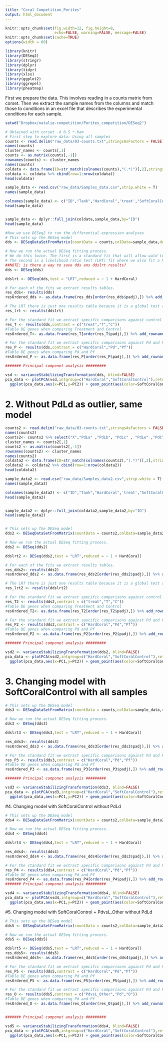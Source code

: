 ```yaml
---
title: "Coral Competition_Porites"
output: html_document
---
```


```r
knitr::opts_chunk$set(fig.width=12, fig.height=8,
                      echo=FALSE, warning=FALSE, message=FALSE)
knitr::opts_chunk$set(cache=TRUE)
options(width = 60)

library(knitr)
library(DESeq2)
library(stringr)
library(dplyr)
library(tidyr)
library(xlsx)
library(ggplot2)
library(ggrepel)
library(pheatmap)
```

First we prepare the data.  This involves reading in a counts matrix from corset.  Then we extract the sample names from the columns and match those to conditions in an excel file that describes the experimental conditions for each sample.

```r
setwd("Dropbox/natalia-competition/Porites_competition/DESeq2")

# Obtained with corset -d 0.5 *.bam
# First step to explore data: Using all samples
counts <- read.delim("raw_data/03-counts.txt",stringsAsFactors = FALSE)
names(counts)
cluster_names <- counts[,1]
counts <- as.matrix(counts[,-1])
rownames(counts) <- cluster_names
names(counts)
coldata <- data.frame(ID=str_match(colnames(counts),"(.*)")[,2],stringsAsFactors = FALSE)
coldata <- coldata %>% cbind(row=1:nrow(coldata))
head(coldata)

sample_data <- read.csv("raw_data/Samples_data.csv",strip.white = T)
names(sample_data)

colnames(sample_data) <- c("ID","Tank","HardCoral",'treat',"SoftCoralControl","PdvsL_Other")
head(sample_data)


sample_data <- dplyr::full_join(coldata,sample_data,by="ID")
head(sample_data) 

#Now we use DESeq2 to run the differential expression analyses
# This sets up the DESeq model
dds <- DESeqDataSetFromMatrix(countData = counts,colData=sample_data,design = ~  treat+ HardCoral)

# Now we run the actual DESeq fitting process. 
# We do this twice. The first is a standard fit that will allow wald tests between specific conditions. 
# The second is a likelihood ratio test (LRT) fit where we also fit a NULL model (without HardCoral) and compare it to the full model
##NOTE: is there a way to save dds ans ddslrt results?
dds <- DESeq(dds)

ddslrt <- DESeq(dds,test = "LRT",reduced = ~ 1 + HardCoral)

# For each of the fits we extract results tables. 
res_dds<- results(dds)
resOrdered_dds <- as.data.frame(res_dds[order(res_dds$padj),]) %>% add_rownames("cluster_id") %>% filter(padj<0.1) # same as contrast Pd, Pf

# The LRT there is just one results table because it is a global test across all conditions
res_lrt <- results(ddslrt)

# For the standard fit we extract specific comparisons against control and treatment
res_T <- results(dds,contrast = c("treat","T","C"))
#Table DE genes when comparing Treatment and Control
resOrdered_T<- as.data.frame(res_T[order(res_T$padj),]) %>% add_rownames("cluster_id")%>% filter(padj<0.1)

# For the standard fit we extract specific comparisons against Pd and Pf
res_P <- results(dds,contrast = c("HardCoral","Pd","Pf"))
#Table DE genes when comparing Pd and Pf
resOrdered_P <- as.data.frame(res_P[order(res_P$padj),]) %>% add_rownames("cluster_id")%>% filter(padj<0.1)

####### Principal componet analysis #########

vsd <- varianceStabilizingTransformation(dds, blind=FALSE)
pca_data <- plotPCA(vsd,intgroup=c("HardCoral","SoftCoralControl"),returnData=TRUE)
  ggplot(pca_data,aes(x=PC1,y=PC2)) + geom_point(aes(color=SoftCoralControl,shape=HardCoral),size=4) + geom_label_repel(aes(label=group)) + xlab("xlabel") + ylab("customylabel") + theme(text = element_text(size=20))
```

# 2. Without PdLd as outlier, same model
```r
counts2 <- read.delim("raw_data/03-counts.txt",stringsAsFactors = FALSE)
names(counts2)
counts2<- counts2 %>% select("X","PdLa" ,"PdLb", "PdLc" , "PdLe" ,"PdC", "PfLa", "PfLb", "PfLc" ,"PfLd", "PfLe", "PfC")
cluster_names <- counts2[,1]
counts2 <- as.matrix(counts2[,-1])
rownames(counts2) <- cluster_names
names(counts2)
coldata2 <- data.frame(ID=str_match(colnames(counts2),"(.*)")[,2],stringsAsFactors = FALSE)
coldata2 <- coldata2 %>% cbind(row=1:nrow(coldata2))
head(coldata2)

sample_data2 <- read.csv("raw_data/Samples_data2.csv",strip.white = T)
names(sample_data2)

colnames(sample_data2) <- c("ID","Tank","HardCoral",'treat',"SoftCoralControl","PdvsL_Other")
head(sample_data2)


sample_data2 <- dplyr::full_join(coldata2,sample_data2,by="ID")
head(sample_data2) 


# This sets up the DESeq model
dds2 <- DESeqDataSetFromMatrix(countData = counts2,colData=sample_data2,design = ~  treat+ HardCoral)

# Now we run the actual DESeq fitting process. 
dds2 <- DESeq(dds2)

ddslrt2 <- DESeq(dds2,test = "LRT",reduced = ~ 1 + HardCoral)

# For each of the fits we extract results tables. 
res_dds2<- results(dds2)
resOrdered_dds2 <- as.data.frame(res_dds2[order(res_dds2$padj),]) %>% add_rownames("cluster_id") %>% filter(padj<0.1) # same as contrast Pd, Pf

# The LRT there is just one results table because it is a global test across all conditions
res_lrt2 <- results(ddslrt2)

# For the standard fit we extract specific comparisons against control and treatment
res_T2 <- results(dds2,contrast = c("treat","T","C"))
#Table DE genes when comparing Treatment and Control
resOrdered_T2<- as.data.frame(res_T2[order(res_T2$padj),]) %>% add_rownames("cluster_id")%>% filter(padj<0.1)

# For the standard fit we extract specific comparisons against Pd and Pf
res_P2 <- results(dds2,contrast = c("HardCoral","Pd","Pf"))
#Table DE genes when comparing Pd and Pf
resOrdered_P2 <- as.data.frame(res_P2[order(res_P2$padj),]) %>% add_rownames("cluster_id")%>% filter(padj<0.1)

####### Principal componet analysis #########

vsd2 <- varianceStabilizingTransformation(dds2, blind=FALSE)
pca_data <- plotPCA(vsd2,intgroup=c("HardCoral","SoftCoralControl"),returnData=TRUE)
  ggplot(pca_data,aes(x=PC1,y=PC2)) + geom_point(aes(color=SoftCoralControl,shape=HardCoral),size=4) + geom_label_repel(aes(label=group))  + theme(text = element_text(size=20))
```
# 3. Changing model with SoftCoralControl with all samples
```r

# This sets up the DESeq model
dds3 <- DESeqDataSetFromMatrix(countData = counts,colData=sample_data,design = ~  HardCoral+ SoftCoralControl)

# Now we run the actual DESeq fitting process. 
dds3 <- DESeq(dds3)

ddslrt3 <- DESeq(dds3,test = "LRT",reduced = ~ 1 + HardCoral)

res_dds3<- results(dds3)
resOrdered_dds3 <- as.data.frame(res_dds3[order(res_dds3$padj),]) %>% add_rownames("cluster_id") %>% filter(padj<0.1) #

# For the standard fit we extract specific comparisons against Pd and Pf
res_P3 <- results(dds3,contrast = c("HardCoral","Pd","Pf"))
#Table DE genes when comparing Pd and Pf
resOrdered_P3 <- as.data.frame(res_P3[order(res_P3$padj),]) %>% add_rownames("cluster_id")%>% filter(padj<0.1)

####### Principal componet analysis #########

vsd3 <- varianceStabilizingTransformation(dds3, blind=FALSE)
pca_data <- plotPCA(vsd3,intgroup=c("HardCoral","SoftCoralControl"),returnData=TRUE)
  ggplot(pca_data,aes(x=PC1,y=PC2)) + geom_point(aes(color=SoftCoralControl,shape=HardCoral),size=4) + geom_label_repel(aes(label=group)) + xlab("xlabel") + ylab("customylabel") + theme(text = element_text(size=20))
```

#4. Changing model with SoftCoralControl without PdLd

```r

# This sets up the DESeq model
dds4 <- DESeqDataSetFromMatrix(countData = counts2,colData=sample_data2,design = ~  HardCoral+ SoftCoralControl)

# Now we run the actual DESeq fitting process. 
dds4 <- DESeq(dds4)

ddslrt4 <- DESeq(dds4,test = "LRT",reduced = ~ 1 + HardCoral)

res_dds4<- results(dds4)
resOrdered_dds4 <- as.data.frame(res_dds4[order(res_dds3$padj),]) %>% add_rownames("cluster_id") %>% filter(padj<0.1) #

# For the standard fit we extract specific comparisons against Pd and Pf
res_P4 <- results(dds4,contrast = c("HardCoral","Pd","Pf"))
#Table DE genes when comparing Pd and Pf
resOrdered_P4 <- as.data.frame(res_P4[order(res_P4$padj),]) %>% add_rownames("cluster_id")%>% filter(padj<0.1)
####### Principal componet analysis #########

vsd4 <- varianceStabilizingTransformation(dds4, blind=FALSE)
pca_data <- plotPCA(vsd4,intgroup=c("HardCoral","SoftCoralControl"),returnData=TRUE)
  ggplot(pca_data,aes(x=PC1,y=PC2)) + geom_point(aes(color=SoftCoralControl,shape=HardCoral),size=4) + geom_label_repel(aes(label=group)) + theme(text = element_text(size=20))
```

#5. Changing model with SoftCoralControl + PdvsL_Other without PdLd

```r

# This sets up the DESeq model
dds5 <- DESeqDataSetFromMatrix(countData = counts2,colData=sample_data2,design = ~  HardCoral+ SoftCoralControl + PdvsL_Other)

# Now we run the actual DESeq fitting process. 
dds5 <- DESeq(dds5)

ddslrt5 <- DESeq(dds5,test = "LRT",reduced = ~ 1 + HardCoral)
res_dds5<- results(dds5)
resOrdered_dds5<- as.data.frame(res_dds5[order(res_dds4$padj),]) %>% add_rownames("cluster_id") %>% filter(padj<0.1) #

# For the standard fit we extract specific comparisons against Pd and Pf
res_P5 <- results(dds5,contrast = c("HardCoral","Pd","Pf"))
#Table DE genes when comparing Pd and Pf
resOrdered_P5 <- as.data.frame(res_P5[order(res_P5$padj),]) %>% add_rownames("cluster_id")%>% filter(padj<0.1)

# For the standard fit we extract specific comparisons against Pd and Pf
res_O <- results(dds5,contrast = c("PdvsL_Other","Pd","O"))
#Table DE genes when comparing Pd and Pf
resOrdered_O <- as.data.frame(res_O[order(res_O$padj),]) %>% add_rownames("cluster_id")%>% filter(padj<0.1)


####### Principal componet analysis #########

vsd5 <- varianceStabilizingTransformation(dds4, blind=FALSE)
pca_data <- plotPCA(vsd5,intgroup=c("HardCoral","SoftCoralControl"),returnData=TRUE)
  ggplot(pca_data,aes(x=PC1,y=PC2)) + geom_point(aes(color=SoftCoralControl,shape=HardCoral),size=4) + geom_label_repel(aes(label=group)) + theme(text = element_text(size=20))
```
